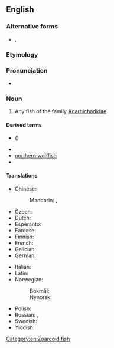 {{also|wolfish|wolf-fish}}

==English==

===Alternative forms===
* {{l|en|wolf-fish}}, {{l|en|wolf fish}}

===Etymology===
{{compound|en|wolf|fish}}

===Pronunciation===
* {{IPA|en|/ˈwʊlfˌfɪʃ/}}

===Noun===
{{en-noun|es|wolffish}}

# Any fish of the family [[Anarhichadidae]].

====Derived terms====
* {{vern|Atlantic wolffish}} ({{taxlink|Anarhichas lupus|species|ver=200524}})
* {{vern|Bering wolffish}}
* [[northern wolffish]]
* {{l|en|spotted wolffish}}

====Translations====
{{trans-top|fish}}
* Chinese:
*: Mandarin: {{t|cmn|狼魚|sc=Hani}}, {{t|cmn|狼鱼|tr=lángyú|sc=Hani}}
* Czech: {{t+|cs|vlkouš|m}}
* Dutch: {{t+|nl|zeewolf|m}}
* Esperanto: {{t|eo|lupfiŝo}}
* Faroese: {{t|fo|steinbítur|m}}
* Finnish: {{t|fi|merikissa}}
* French: {{t|fr|poisson loup|m}}
* Galician: {{t|gl|lorcho|m}}
* German: {{t|de|Seewolf|m}}
{{trans-mid}}
* Italian: {{t|it|pesce lupo|m}}
* Latin: {{t+|la|lupus|m}}
* Norwegian:
*: Bokmål: {{t|no|steinbit|m}}
*: Nynorsk: {{t|nn|steinbit|m}}
* Polish: {{t|pl|zębacz|m}}
* Russian: {{t|ru|полоса́тая зуба́тка|f}}, {{t+|ru|зуба́тка|f}}
* Swedish: {{t|sv|havskattfisk|c}}
* Yiddish: {{t|yi|וואָלף־פֿיש|m}}
{{trans-bottom}}

[[Category:en:Zoarcoid fish]]